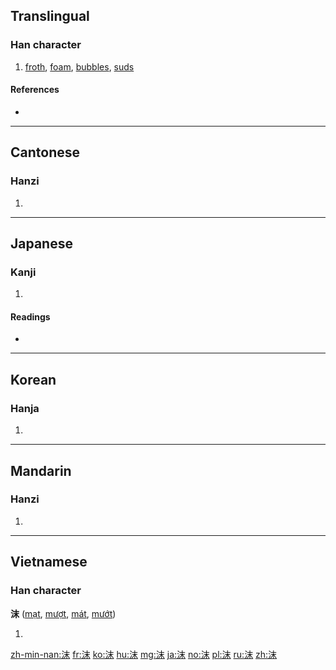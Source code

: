 ==Translingual==

===Han character===
{{Han char|rn=85|rad=水|as=05|sn=8|four=3519<sub>0</sub>|canj=水木十 (EDJ)}}

# [[froth]], [[foam]], [[bubbles]], [[suds]]

====References====
* {{Han ref|kx=0612.130|dkj=17235|dj=1006.010|hdz=31578.020|uh=6CAB|ud=27819|bh=AA6A|bd=43626}}

----

==Cantonese==

===Hanzi===
{{yue-hanzi|jyut=mut3|y=mut3}}

# {{defn|lang=yue|sort=水05}}

----

==Japanese==

===Kanji===
{{ja-kanji|grade=|rs=水05}}

# {{defn|lang=ja|sort=水05}}

====Readings====
* {{ja-readings|on=[[まつ]] (matsu), [[ばつ]] (batsu)|kun=[[あわ]] (awa), [[つばき]] (tsubaki)}}

----

==Korean==

===Hanja===
{{ko-hanja|hangeul=말|eumhun=|rv=mal|mr=mal|y=mal}}

# {{defn|lang=ko|sort=水05}}

----

==Mandarin==

===Hanzi===
{{cmn-hanzi|pin=[[mò]] ([[mo4]])|wg=mo<sup>4</sup>}}

# {{defn|lang=cmn|sort=水05}}

----

==Vietnamese==

===Han character===
'''沫''' ([[mạt]], [[mượt]], [[mát]], [[mướt]])

# {{defn|lang=vi}}

[[zh-min-nan:沫]]
[[fr:沫]]
[[ko:沫]]
[[hu:沫]]
[[mg:沫]]
[[ja:沫]]
[[no:沫]]
[[pl:沫]]
[[ru:沫]]
[[zh:沫]]